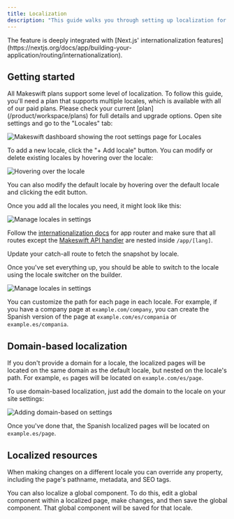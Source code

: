 ```yaml
---
title: Localization
description: "This guide walks you through setting up localization for your Makeswift site so you can visually customize your site for different locales."
---
```



<Info>
  The feature is deeply integrated with [Next.js' internationalization
  features](https://nextjs.org/docs/app/building-your-application/routing/internationalization).
</Info>

## Getting started

<Check>
  All Makeswift plans support some level of localization. To follow this guide,
  you'll need a plan that supports multiple locales, which is available with all
  of our paid plans. Please check your current [plan](/product/workspace/plans)
  for full details and upgrade options.
</Check>

<Steps>

<Step title="Add locales in the Makeswift builder">
Open site settings and go to the "Locales" tab:

![Makeswift dashboard showing the root settings page for Locales](/images/localization-first-step.png)

To add a new locale, click the "+ Add locale" button. You can modify or delete existing locales by hovering over the locale:

![Hovering over the locale](/images/localization-hover-locale.png)

You can also modify the default locale by hovering over the default locale and clicking the edit button.

Once you add all the locales you need, it might look like this:

![Manage locales in settings](/images/localization-manage-locales.png)

</Step>

<Step title="Configure your Next.js app for localization">

Follow the [internationalization docs](https://nextjs.org/docs/app/building-your-application/routing/internationalization) for app router and make sure that all routes except the [Makeswift API handler](/developer/reference/makeswift-api-handler) are nested inside `/app/[lang]`.

</Step>

<Step title="Fetch snapshot by locale">

Update your catch-all route to fetch the snapshot by locale.

<AppCatchAllLocalizedExample />

</Step>

<Step title="Edit your pages in the builder">

Once you've set everything up, you should be able to switch to the locale using the locale switcher on the builder.

![Manage locales in settings](/images/localization-locales-switcher.png)

<Note>

You can customize the path for each page in each locale. For example, if you have a company page at `example.com/company`, you can create the Spanish version of the page at `example.com/es/compania` or `example.es/compania`.

</Note>

</Step>

</Steps>

## Domain-based localization

If you don't provide a domain for a locale, the localized pages will be located on the same domain as the default locale,
but nested on the locale's path. For example, `es` pages will be located on `example.com/es/page`.

To use domain-based localization, just add the domain to the locale on your site settings:

![Adding domain-based on settings](/images/localization-domain-based-settings.png)

Once you've done that, the Spanish localized pages will be located on `example.es/page`.

## Localized resources

When making changes on a different locale you can override any property, including the page's pathname, metadata, and SEO tags.

You can also localize a global component. To do this, edit a global component within a localized page, make changes,
and then save the global component. That global component will be saved for that locale.

